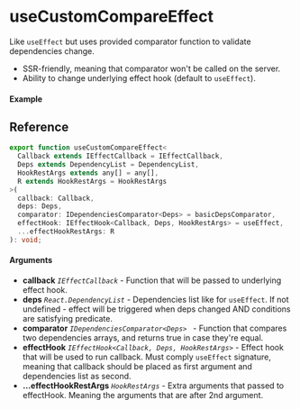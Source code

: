
<Meta title="Lifecycle/useCustomCompareEffect" component={Example} />

# useCustomCompareEffect

Like `useEffect` but uses provided comparator function to validate dependencies change.

- SSR-friendly, meaning that comparator won't be called on the server.
- Ability to change underlying effect hook (default to `useEffect`).

#### Example

<Canvas>
  <Story story={Example} inline />
</Canvas>

## Reference

```ts
export function useCustomCompareEffect<
  Callback extends IEffectCallback = IEffectCallback,
  Deps extends DependencyList = DependencyList,
  HookRestArgs extends any[] = any[],
  R extends HookRestArgs = HookRestArgs
>(
  callback: Callback,
  deps: Deps,
  comparator: IDependenciesComparator<Deps> = basicDepsComparator,
  effectHook: IEffectHook<Callback, Deps, HookRestArgs> = useEffect,
  ...effectHookRestArgs: R
): void;
```

#### Arguments

- **callback** _`IEffectCallback`_ - Function that will be passed to underlying effect hook.
- **deps** _`React.DependencyList`_ - Dependencies list like for `useEffect`. If not undefined -
  effect will be triggered when deps changed AND conditions are satisfying predicate.
- **comparator** _`IDependenciesComparator<Deps> `_ - Function that compares two dependencies
  arrays, and returns true in case they're equal.
- **effectHook** _`IEffectHook<Callback, Deps, HookRestArgs>`_ - Effect hook that will be used to
  run callback. Must comply `useEffect` signature, meaning that callback should be placed as first
  argument and dependencies list as second.
- **...effectHookRestArgs** _`HookRestArgs`_ - Extra arguments that passed to effectHook. Meaning
  the arguments that are after 2nd argument.
